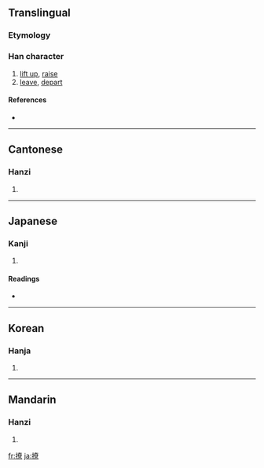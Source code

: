 ==Translingual==

===Etymology===
{{Han compound|手|尞|c1=s|c2=p|t1=hand|ls=psc}}

===Han character===
{{Han char|rn=64|rad=手|as=12|sn=15|four=5409<sub>6</sub>|canj=手大金火 (QKCF)}}

# [[lift up]], [[raise]]
# [[leave]], [[depart]]

====References====
* {{Han ref|kx=0456.070|dkj=12741|dj=0805.060|hdz=31955.020|uh=64A9|ud=25769|bh=BCBA|bd=48314}}

----

==Cantonese==

===Hanzi===
{{yue-hanzi|jyut=|y=liu1, liu4}}

# {{defn|Cantonese}}

----

==Japanese==

===Kanji===
{{ja-kanji|grade=|rs=手12}}

# {{defn|Japanese}}

====Readings====
* {{ja-readings|on=[[りょう]] (ryō), [[ろう]] (rō)|kun=[[おさめる]] (osameru), [[いどむ]] (idomu)}}

----

==Korean==

===Hanja===
{{ko-hanja|hangeul=료>요|eumhun=|rv=ryo>yo|mr=ryo>yo|y=lyo>yo}}

# {{defn|Korean}}

----

==Mandarin==

===Hanzi===
{{cmn-hanzi|pin=[[liáo]] ([[liao2]])|wg=liao<sup>2</sup>}}

# {{defn|Mandarin}}

[[fr:撩]]
[[ja:撩]]